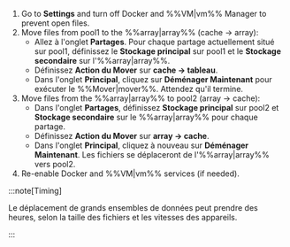 1. Go to **Settings** and turn off Docker and %%VM|vm%% Manager to prevent open files.
2. Move files from pool1 to the %%array|array%% (cache → array):
   - Allez à l'onglet **Partages**. Pour chaque partage actuellement situé sur pool1, définissez le **Stockage principal** sur pool1 et le **Stockage secondaire** sur l'%%array|array%%.
   - Définissez **Action du Mover** sur **cache → tableau**.
   - Dans l'onglet **Principal**, cliquez sur **Déménager Maintenant** pour exécuter le %%Mover|mover%%. Attendez qu'il termine.
3. Move files from the %%array|array%% to pool2 (array → cache):
   - Dans l'onglet **Partages**, définissez **Stockage principal** sur pool2 et **Stockage secondaire** sur le %%array|array%% pour chaque partage.
   - Définissez **Action du Mover** sur **array → cache**.
   - Dans l'onglet **Principal**, cliquez à nouveau sur **Déménager Maintenant**. Les fichiers se déplaceront de l'%%array|array%% vers pool2.
4. Re-enable Docker and %%VM|vm%% services (if needed).

:::note\[Timing]

Le déplacement de grands ensembles de données peut prendre des heures, selon la taille des fichiers et les vitesses des appareils.

:::
